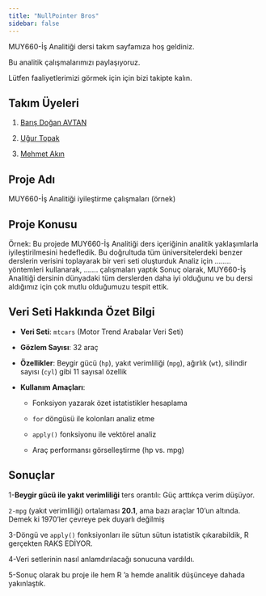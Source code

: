 ```yaml
---
title: "NullPointer Bros"
sidebar: false 
---
```


MUY660-İş Analitiği dersi takım sayfamıza hoş geldiniz.

Bu analitik çalışmalarımızı paylaşıyoruz.

Lütfen faaliyetlerimizi görmek için için bizi takipte kalın.

## Takım Üyeleri

1.  [Barış Doğan AVTAN](/takim/barisdoganavtan.qmd)

2.  [Uğur Topak](/takim/ugurtopak.qmd)

3.  [Mehmet Akın](/takim/mehmetakin.qmd)

## Proje Adı

MUY660-İş Analitiği iyileştirme çalışmaları (örnek)

## Proje Konusu

Örnek: Bu projede MUY660-İş Analitiği ders içeriğinin analitik yaklaşımlarla iyileştirilmesini hedefledik. Bu doğrultuda tüm üniversitelerdeki benzer derslerin verisini toplayarak bir veri seti oluşturduk Analiz için ........ yöntemleri kullanarak, ....... çalışmaları yaptık Sonuç olarak, MUY660-İş Analitiği dersinin dünyadaki tüm derslerden daha iyi olduğunu ve bu dersi aldığımız için çok mutlu olduğumuzu tespit ettik.

## Veri Seti Hakkında Özet Bilgi

-   **Veri Seti**: `mtcars` (Motor Trend Arabalar Veri Seti)

-   **Gözlem Sayısı**: 32 araç

-   **Özellikler**: Beygir gücü (`hp`), yakıt verimliliği (`mpg`), ağırlık (`wt`), silindir sayısı (`cyl`) gibi 11 sayısal özellik

-   **Kullanım Amaçları**:

    -   Fonksiyon yazarak özet istatistikler hesaplama

    -   `for` döngüsü ile kolonları analiz etme

    -   `apply()` fonksiyonu ile vektörel analiz

    -   Araç performansı görselleştirme (hp vs. mpg)

## Sonuçlar

1-**Beygir gücü ile yakıt verimliliği** ters orantılı: Güç arttıkça verim düşüyor.

`2-mpg` (yakıt verimliliği) ortalaması **20.1**, ama bazı araçlar 10’un altında. Demek ki 1970’ler çevreye pek duyarlı değilmiş

3-Döngü ve `apply()` fonksiyonları ile sütun sütun istatistik çıkarabildik, R gerçekten RAKS EDİYOR.

4-Veri setlerinin nasıl anlamdırılacağı sonucuna vardıldı.

5-Sonuç olarak bu proje ile hem R 'a hemde analitik düşünceye dahada yakınlaştık.
